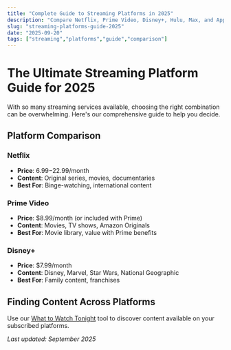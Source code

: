 ```yaml
---
title: "Complete Guide to Streaming Platforms in 2025"
description: "Compare Netflix, Prime Video, Disney+, Hulu, Max, and Apple TV+ features, pricing, and content libraries."
slug: "streaming-platforms-guide-2025"
date: "2025-09-20"
tags: ["streaming","platforms","guide","comparison"]
---
```


# The Ultimate Streaming Platform Guide for 2025

With so many streaming services available, choosing the right combination can be overwhelming. Here's our comprehensive guide to help you decide.

## Platform Comparison

### Netflix
- **Price**: $6.99-$22.99/month
- **Content**: Original series, movies, documentaries
- **Best For**: Binge-watching, international content

### Prime Video
- **Price**: $8.99/month (or included with Prime)
- **Content**: Movies, TV shows, Amazon Originals
- **Best For**: Movie library, value with Prime benefits

### Disney+
- **Price**: $7.99/month
- **Content**: Disney, Marvel, Star Wars, National Geographic
- **Best For**: Family content, franchises

## Finding Content Across Platforms

Use our [What to Watch Tonight](/what-to-watch/tonight) tool to discover content available on your subscribed platforms.

*Last updated: September 2025*
